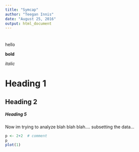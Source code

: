 ```yaml
---
title: "Symcap"
author: "Teegan Innis"
date: "August 25, 2016"
output: html_document
---
```



###
```{}
```

hello

**bold**

*italic*

# Heading 1

## Heading 2

##### Heading 5
Now im trying to analyze blah blah blah.... subsetting the data...

```r
p <- 2+2  # comment
p
plot(1)
```

